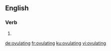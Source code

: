 ==English==

===Verb===
{{head|en|present participle}}

# {{present participle of|ovulate|lang=en|nocat=1}}

[[de:ovulating]]
[[fr:ovulating]]
[[ku:ovulating]]
[[vi:ovulating]]